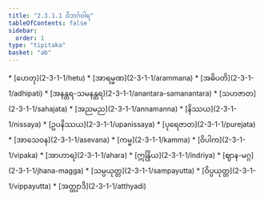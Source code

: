 ```yaml
---
title: "2.3.1.1 ဝိဘင်္ဂဝါရ"
tableOfContents: false
sidebar:
  order: 1
type: "tipitaka"
basket: "ab"
---
```



<DynamicBreadcrumb />



<TableOfContents>
* [ဟေတု](2-3-1-1/hetu)
* [အာရမ္မဏ](2-3-1-1/arammana)
* [အဓိပတိ](2-3-1-1/adhipati)
* [အနန္တရ-သမနန္တရ](2-3-1-1/anantara-samanantara)
* [သဟဇာတ](2-3-1-1/sahajata)
* [အညမည](2-3-1-1/annamanna)
* [နိဿယ](2-3-1-1/nissaya)
* [ဥပနိဿယ](2-3-1-1/upanissaya)
* [ပုရေဇာတ](2-3-1-1/purejata)
* [အာသေဝန](2-3-1-1/asevana)
* [ကမ္မ](2-3-1-1/kamma)
* [ဝိပါက](2-3-1-1/vipaka)
* [အာဟာရ](2-3-1-1/ahara)
* [ဣန္ဒြိယ](2-3-1-1/indriya)
* [ဈာန-မဂ္ဂ](2-3-1-1/jhana-magga)
* [သမ္ပယုတ္တ](2-3-1-1/sampayutta)
* [ဝိပ္ပယုတ္တ](2-3-1-1/vippayutta)
* [အတ္ထျာဒိ](2-3-1-1/atthyadi)
</TableOfContents>